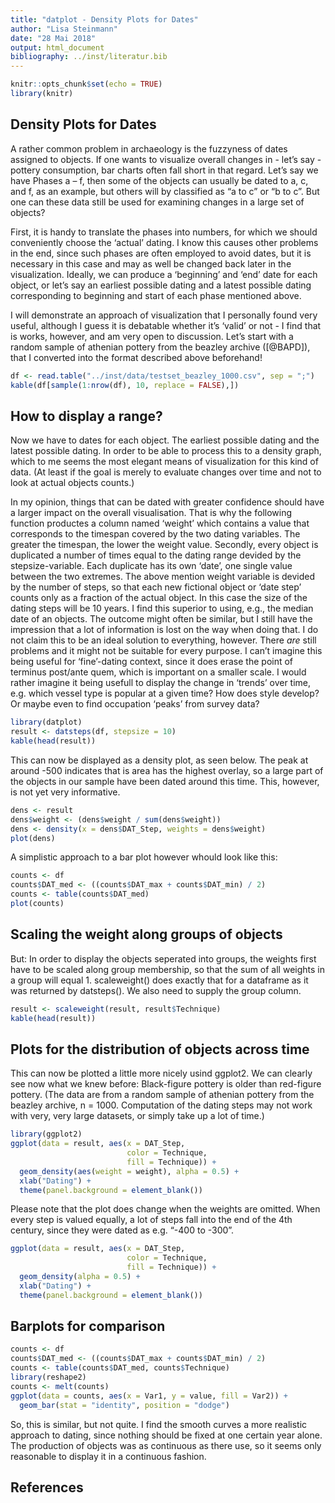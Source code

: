 ```yaml
---
title: "datplot - Density Plots for Dates"
author: "Lisa Steinmann"
date: "28 Mai 2018"
output: html_document
bibliography: ../inst/literatur.bib
---
```


```r
knitr::opts_chunk$set(echo = TRUE)
library(knitr)
```

## Density Plots for Dates

A rather common problem in archaeology is the fuzzyness of dates assigned to objects. If one wants to visualize overall changes in - let's say - pottery consumption, bar charts often fall short in that regard. Let's say we have Phases a -- f, then some of the objects can usually be dated to a, c, and f, as an example, but others will by classified as "a to c" or "b to c". But one can these data still be used for examining changes in a large set of objects?

First, it is handy to translate the phases into numbers, for which we should conveniently choose the 'actual' dating. I know this causes other problems in the end, since such phases are often employed to avoid dates, but it is necessary in this case and may as well be changed back later in the visualization. Ideally, we can produce a 'beginning' and 'end' date for each object, or let's say an earliest possible dating and a latest possible dating corresponding to beginning and start of each phase mentioned above. 

I will demonstrate an approach of visualization that I personally found very useful, although I guess it is debatable whether it's 'valid' or not - I find that is works, however, and am very open to discussion. Let's start with a random sample of athenian pottery from the beazley archive ([@BAPD]), that I converted into the format described above beforehand!


```r
df <- read.table("../inst/data/testset_beazley_1000.csv", sep = ";")
kable(df[sample(1:nrow(df), 10, replace = FALSE),])
```

## How to display a range?

Now we have to dates for each object. The earliest possible dating and the latest possible dating. In order to be able to process this to a density graph, which to me seems the most elegant means of visualization for this kind of data. (At least if the goal is merely to evaluate changes over time and not to look at actual objects counts.)

In my opinion, things that can be dated with greater confidence should have a larger impact on the overall visualisation. That is why the following function productes a column named 'weight' which contains a value that corresponds to the timespan covered by the two dating variables. The greater the timespan, the lower the weight value. 
Secondly, every object is duplicated a number of times equal to the dating range devided by the stepsize-variable. Each duplicate has its own 'date', one single value between the two extremes. The above mention weight variable is devided by the number of steps, so that each new fictional object or 'date step' counts only as a fraction of the actual object. 
In this case the size of the dating steps will be 10 years. 
I find this superior to using, e.g., the median date of an objects. The outcome might often be similar, but I still have the impression that a lot of information is lost on the way when doing that. I do not claim this to be an ideal solution to everything, however. There _are_ still problems and it might not be suitable for every purpose. I can't imagine this being useful for 'fine'-dating context, since it does erase the point of terminus post/ante quem, which is important on a smaller scale. I would rather imagine it being usefull to display the change in 'trends' over time, e.g. which vessel type is popular at a given time? How does style develop? Or maybe even to find occupation 'peaks' from survey data?

```r
library(datplot)
result <- datsteps(df, stepsize = 10)
kable(head(result))
```

This can now be displayed as a density plot, as seen below. The peak at around -500 indicates that is area has the highest overlay, so a large part of the objects in our sample have been dated around this time. This, however, is not yet very informative. 

```r
dens <- result
dens$weight <- (dens$weight / sum(dens$weight))
dens <- density(x = dens$DAT_Step, weights = dens$weight)
plot(dens)
```
A simplistic approach to a bar plot however whould look like this: 
```r
counts <- df
counts$DAT_med <- ((counts$DAT_max + counts$DAT_min) / 2)
counts <- table(counts$DAT_med)
plot(counts)
```
## Scaling the weight along groups of objects

But: In order to display the objects seperated into groups, the weights first have to be scaled along group membership, so that the sum of all weights in a group will equal 1. scaleweight() does exactly that for a dataframe as it was returned by datsteps().
We also need to supply the group column.
```r
result <- scaleweight(result, result$Technique)
kable(head(result))
```




  
## Plots for the distribution of objects across time

This can now be plotted a little more nicely usind ggplot2. We can clearly see now what we knew before: Black-figure pottery is older than red-figure pottery. (The data are from a random sample of athenian pottery from the beazley archive, n = 1000. Computation of the dating steps may not work with very, very large datasets, or simply take up a lot of time.)

```r
library(ggplot2)
ggplot(data = result, aes(x = DAT_Step, 
                          color = Technique, 
                          fill = Technique)) +
  geom_density(aes(weight = weight), alpha = 0.5) +
  xlab("Dating") +
  theme(panel.background = element_blank())
```
Please note that the plot does change when the weights are omitted. When every step is valued equally, a lot of steps fall into the end of the 4th century, since they were dated as e.g. "-400 to -300".
```r
ggplot(data = result, aes(x = DAT_Step, 
                          color = Technique, 
                          fill = Technique)) +
  geom_density(alpha = 0.5) +
  xlab("Dating") +
  theme(panel.background = element_blank())
```

## Barplots for comparison

```r
counts <- df
counts$DAT_med <- ((counts$DAT_max + counts$DAT_min) / 2)
counts <- table(counts$DAT_med, counts$Technique)
library(reshape2)
counts <- melt(counts)
ggplot(data = counts, aes(x = Var1, y = value, fill = Var2)) +
  geom_bar(stat = "identity", position = "dodge")
```

So, this is similar, but not quite. I find the smooth curves a more realistic approach to dating, since nothing should be fixed at one certain year alone. The production of objects was as continuous as there use, so it seems only reasonable to display it in a continuous fashion.


## References

